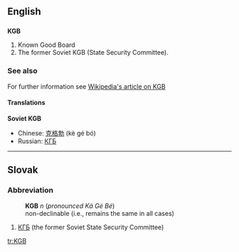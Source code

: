 ==English==

==={{initialism}}===
'''KGB'''
# Known Good Board
# The former Soviet KGB (State Security Committee).

===See also===
For further information see [[w:KGB|Wikipedia's article on KGB]]

====Translations====
'''Soviet KGB'''
*Chinese: [[克格勃]] (kè gé bó)
*Russian: [[КГБ]]

----

==Slovak==
===Abbreviation===
:'''KGB''' ''n'' (''pronounced Ká Gé Bé'')
:non-declinable (i.e., remains the same in all cases)
# [[КГБ]] (the former Soviet State Security Committee)

[[tr:KGB]]